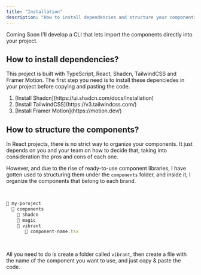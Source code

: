 ```yaml
---
title: "Installation"
description: "How to install dependencies and structure your components."
---
```





<Alert className="my-4">
  <Terminal className="h-4 w-4" />
  <AlertTitle className="font-bold">Coming Soon</AlertTitle>
  <AlertDescription>
    I'll develop a CLI that lets import the components directly into your
    project.
  </AlertDescription>
</Alert>

<section className="my-4 space-y-4">

<h1 className="font-bold text-xl text-violet-500">
  How to install dependencies?
</h1>

<div className="leading-9">
This project is built with TypeScript, React, Shadcn, TailwindCSS and Framer Motion. The first step you need is to install these depenciedes in your project before copying and pasting the code.

<ol className="list-decimal ml-8 underline">
  <li>[Install Shadcn](https://ui.shadcn.com/docs/installation)</li>
  <li>[Install TailwindCSS](https://v3.tailwindcss.com/)</li>
  <li>[Install Framer Motion](https://motion.dev/)</li>
</ol>

</div>

<h1 className="font-bold text-xl text-violet-500">
  How to structure the components?
</h1>

<div className="leading-9">
In React projects, there is no strict way to organize your components. It just depends on you and your team on how to decide that, taking into consideration the pros and cons of each one.

However, and due to the rise of ready-to-use component libraries, I have gotten used to structuring them under the `components` folder, and inside it, I organize the components that belong to each brand.

<br />

```ts
📁 my-poroject
  📁 components
    📁 shadcn
    📁 magic
    📁 vibrant
       📄 component-name.tsx
```

<br />

All you need to do is create a folder called `vibrant`, then create a file with the name of the component you want to use, and just copy & paste the code.

</div>

</section>
